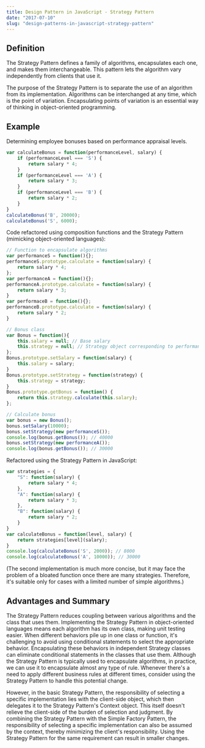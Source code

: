 ```yaml
---
title: Design Pattern in JavaScript - Strategy Pattern
date: "2017-07-10"
slug: "design-patterns-in-javascript-strategy-pattern"
---
```


## Definition

The Strategy Pattern defines a family of algorithms, encapsulates each one, and makes them interchangeable. This pattern lets the algorithm vary independently from clients that use it.

The purpose of the Strategy Pattern is to separate the use of an algorithm from its implementation. Algorithms can be interchanged at any time, which is the point of variation. Encapsulating points of variation is an essential way of thinking in object-oriented programming.

## Example

Determining employee bonuses based on performance appraisal levels.

```javascript
var calculateBonus = function(performanceLevel, salary) {
    if (performanceLevel === 'S') {
        return salary * 4;
    }
    if (performanceLevel === 'A') {
        return salary * 3;
    }
    if (performanceLevel === 'B') {
        return salary * 2;
    }
}
calculateBonus('B', 20000);
calculateBonus('S', 6000);
```

Code refactored using composition functions and the Strategy Pattern (mimicking object-oriented languages):

```javascript
// Function to encapsulate algorithms
var performanceS = function(){};
performanceS.prototype.calculate = function(salary) {
    return salary * 4;
};
var performanceA = function(){};
performanceA.prototype.calculate = function(salary) {
    return salary * 3;
}
var performaceB = function(){};
performanceB.prototype.calculate = function(salary) {
    return salary * 2;	
}

// Bonus class
var Bonus = function(){
    this.salary = null; // Base salary
    this.strategy = null; // Strategy object corresponding to performance level
};
Bonus.prototype.setSalary = function(salary) {
    this.salary = salary;
}
Bonus.prototype.setStrategy = function(strategy) {
    this.strategy = strategy;
}
Bonus.prototype.getBonus = function() {
    return this.strategy.calculate(this.salary);
};

// Calculate bonus
var bonus = new Bonus();
bonus.setSalary(10000);
bonus.setStrategy(new performanceS());
console.log(bonus.getBonus()); // 40000
bonus.setStrategy(new performanceA());
console.log(bonus.getBonus()); // 30000
```

Refactored using the Strategy Pattern in JavaScript:

```javascript
var strategies = {
    "S": function(salary) {
        return salary * 4;
    },
    "A": function(salary) {
        return salary * 3;	
    },
    "B": function(salary) {
        return salary * 2;	
    }
}
var calculateBonus = function(level, salary) {
    return strategies[level](salary);
}
console.log(calculateBonus('S', 2000)); // 8000
console.log(calculateBonus('A', 10000)); // 30000
```

(The second implementation is much more concise, but it may face the problem of a bloated function once there are many strategies. Therefore, it's suitable only for cases with a limited number of simple algorithms.)

## Advantages and Summary

The Strategy Pattern reduces coupling between various algorithms and the class that uses them. Implementing the Strategy Pattern in object-oriented languages means each algorithm has its own class, making unit testing easier. When different behaviors pile up in one class or function, it's challenging to avoid using conditional statements to select the appropriate behavior. Encapsulating these behaviors in independent Strategy classes can eliminate conditional statements in the classes that use them. Although the Strategy Pattern is typically used to encapsulate algorithms, in practice, we can use it to encapsulate almost any type of rule. Whenever there's a need to apply different business rules at different times, consider using the Strategy Pattern to handle this potential change.

However, in the basic Strategy Pattern, the responsibility of selecting a specific implementation lies with the client-side object, which then delegates it to the Strategy Pattern's Context object. This itself doesn't relieve the client-side of the burden of selection and judgment. By combining the Strategy Pattern with the Simple Factory Pattern, the responsibility of selecting a specific implementation can also be assumed by the context, thereby minimizing the client's responsibility. Using the Strategy Pattern for the same requirement can result in smaller changes.